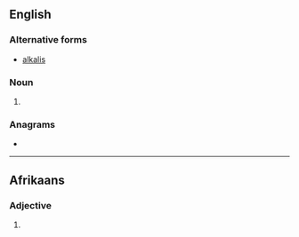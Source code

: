 ==English==

===Alternative forms===
* [[alkalis]]

===Noun===
{{head|en|noun plural form}}

# {{plural of|alkali|lang=en}}

===Anagrams===
* {{anagrams|en|alkalise}}

----

==Afrikaans==

===Adjective===
{{af-adj||meer alkalies|mees alkaliese}}

# {{lb|af|chemisty}} {{l|en|alkaline}}